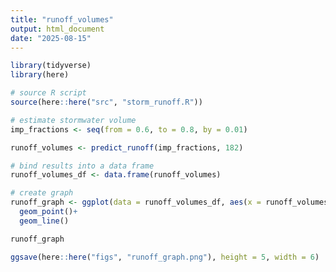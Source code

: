 ```yaml
---
title: "runoff_volumes"
output: html_document
date: "2025-08-15"
---
```

```r
library(tidyverse)
library(here)
```

```r
# source R script
source(here::here("src", "storm_runoff.R"))
```

```r
# estimate stormwater volume
imp_fractions <- seq(from = 0.6, to = 0.8, by = 0.01)

runoff_volumes <- predict_runoff(imp_fractions, 182)

# bind results into a data frame
runoff_volumes_df <- data.frame(runoff_volumes)
```

```r
# create graph
runoff_graph <- ggplot(data = runoff_volumes_df, aes(x = runoff_volumes, y = imp_fractions)) +
  geom_point()+
  geom_line()

runoff_graph

ggsave(here::here("figs", "runoff_graph.png"), height = 5, width = 6)
```

